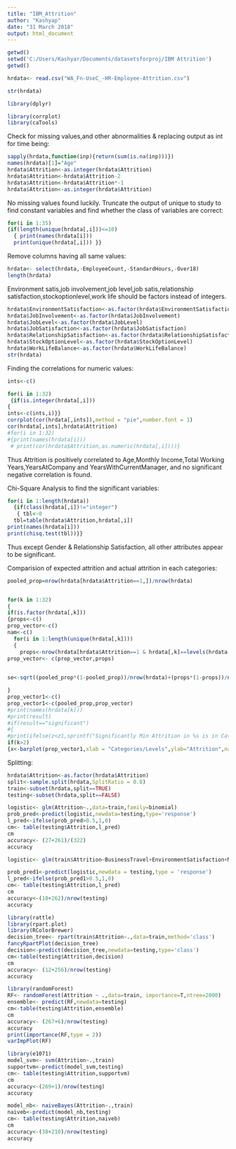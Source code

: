 ---
title: "IBM_Attrition"
author: "Kashyap"
date: "31 March 2018"
output: html_document
---
```{r}
getwd()
setwd('C:/Users/Kashyar/Documents/datasetsforproj/IBM Attrition')
getwd()
```

```{r}
hrdata<- read.csv("WA_Fn-UseC_-HR-Employee-Attrition.csv")

str(hrdata)


```

```{r}
library(dplyr)

library(corrplot)
library(caTools)

```
Check for missing values,and other abnormalities & replacing output as int for time being:
```{r}
sapply(hrdata,function(inp){return(sum(is.na(inp)))})
names(hrdata)[1]="Age"
hrdata$Attrition<-as.integer(hrdata$Attrition)
hrdata$Attrition<-hrdata$Attrition-2
hrdata$Attrition<-hrdata$Attrition*-1
hrdata$Attrition<-as.integer(hrdata$Attrition)
```
No missing values found luckily.
Truncate the output of unique to study to find constant variables and find whether 
the class of variables are correct:


```{r}
for(i in 1:35)
{if(length(unique(hrdata[,i]))<=10)
  { print(names(hrdata[i]))
  print(unique(hrdata[,i])) }}
```
Remove columns having all same values:
```{r}
hrdata<- select(hrdata,-EmployeeCount,-StandardHours,-Over18)
length(hrdata)
```
Environment satis,job involvement,job level,job satis,relationship satisfaction,stockoptionlevel,work life
should be factors instead of integers.
 
```{r}

hrdata$EnvironmentSatisfaction<-as.factor(hrdata$EnvironmentSatisfaction)
hrdata$JobInvolvement<-as.factor(hrdata$JobInvolvement)
hrdata$JobLevel<-as.factor(hrdata$JobLevel)
hrdata$JobSatisfaction<-as.factor(hrdata$JobSatisfaction)
hrdata$RelationshipSatisfaction<-as.factor(hrdata$RelationshipSatisfaction)
hrdata$StockOptionLevel<-as.factor(hrdata$StockOptionLevel)
hrdata$WorkLifeBalance<-as.factor(hrdata$WorkLifeBalance)
str(hrdata)


```

Finding the correlations for numeric values:
```{r}
ints<-c()

for(i in 1:32)
 {if(is.integer(hrdata[,i]))
{
ints<-c(ints,i)}}
corrplot(cor(hrdata[,ints]),method = "pie",number.font = 1)
cor(hrdata[,ints],hrdata$Attrition)
#for(i in 1:32)
#{print(names(hrdata[i])) 
 # print(cor(hrdata$Attrition,as.numeric(hrdata[,i])))}

```
Thus Attrition is positively correlated to Age,Monthly Income,Total Working Years,YearsAtCompany and YearsWithCurrentManager, and no significant negative correlation is found.


Chi-Square Analysis to find the significant variables:

```{r}
for(i in 1:length(hrdata))
  {if(class(hrdata[,i])!="integer")
   { tbl<-0
  tbl=table(hrdata$Attrition,hrdata[,i])
print(names(hrdata[i]))
print(chisq.test(tbl))}}
```
Thus except Gender & Relationship Satisfaction, all other attributes appear to be significant.

Comparision of expected attrition and actual attrition in each categories:
```{r}
pooled_prop=nrow(hrdata[hrdata$Attrition==1,])/nrow(hrdata)


for(k in 1:32)
{
if(is.factor(hrdata[,k]))
{props<-c()
prop_vector<-c()
nam<-c()  
  for(i in 1:length(unique(hrdata[,k])))
  {
    props<-nrow(hrdata[hrdata$Attrition==1 & hrdata[,k]==levels(hrdata[,k])[i],])/nrow(hrdata[hrdata[,k]==levels(hrdata[,k])[i],])
prop_vector<- c(prop_vector,props)  
   

se<-sqrt((pooled_prop*(1-pooled_prop))/nrow(hrdata)+(props*(1-props))/nrow(hrdata[hrdata[,k]==levels(hrdata[,k])[i],]))

}
prop_vector1<-c()
prop_vector1<-c(pooled_prop,prop_vector)
#print(names(hrdata[k]))
#print(result)
#if(result=="significant")
#{ 
#print(ifelse(z<z1,sprintf("Significantly Min Attrition in %s is in Category %i",names(hrdata[k]),i),sprintf("Significantly Max Attrition in %s is in Category %i",names(hrdata[k]),i)))
if(k>2)
{x<-barplot(prop_vector1,xlab = "Categories/Levels",ylab="Attrition",names.arg=c("Expected",levels(hrdata[,k])),main = names(hrdata[k]),axisnames=T,ylim = c(0,1),width = 1.5,cex.names = .6,space=0.7,col="blue")}}}

```


Splitting:
```{r}
hrdata$Attrition<-as.factor(hrdata$Attrition)
split<-sample.split(hrdata,SplitRatio = 0.8)
train<-subset(hrdata,split==TRUE)
testing<-subset(hrdata,split==FALSE)
```

```{r}
logistic<- glm(Attrition~.,data=train,family=binomial)
prob_pred<-predict(logistic,newdata=testing,type='response')
l_pred<-ifelse(prob_pred>0.5,1,0)
cm<- table(testing$Attrition,l_pred)
cm
accuracy<- (27+261)/(322)
accuracy
```


```{r}
logistic<- glm(train$Attrition~BusinessTravel+EnvironmentSatisfaction+MaritalStatus+JobInvolvement+JobRole+OverTime+WorkLifeBalance+Age+MonthlyIncome+TotalWorkingYears+YearsAtCompany+YearsWithCurrManager,data=train,family=binomial)

prob_pred1<-predict(logistic,newdata = testing,type = 'response')
l_pred<-ifelse(prob_pred1>0.5,1,0)
cm<- table(testing$Attrition,l_pred)
cm
accuracy<-(10+262)/nrow(testing)
accuracy
```



```{r}
library(rattle)
library(rpart.plot)
library(RColorBrewer)
decision_tree<- rpart(train$Attrition~.,data=train,method='class')
fancyRpartPlot(decision_tree)
decision<-predict(decision_tree,newdata=testing,type='class')
cm<-table(testing$Attrition,decision)
cm
accuracy<- (12+256)/nrow(testing)
accuracy
```
```{r}
library(randomForest)
RF<- randomForest(Attrition ~ .,data=train, importance=T,ntree=2000)
ensemble<- predict(RF,newdata=testing)
cm<-table(testing$Attrition,ensemble)
cm
accuracy<- (267+6)/nrow(testing)
accuracy
print(importance(RF,type = 2))
varImpPlot(RF)
```

```{r}
library(e1071)
model_svm<- svm(Attrition~.,train)
supportvm<-predict(model_svm,testing)
cm<- table(testing$Attrition,supportvm)
cm
accuracy<-(269+1)/nrow(testing)
accuracy
```

```{r}
model_nb<- naiveBayes(Attrition~.,train)
naiveb<-predict(model_nb,testing)
cm<- table(testing$Attrition,naiveb)
cm
accuracy<-(38+210)/nrow(testing)
accuracy
```

